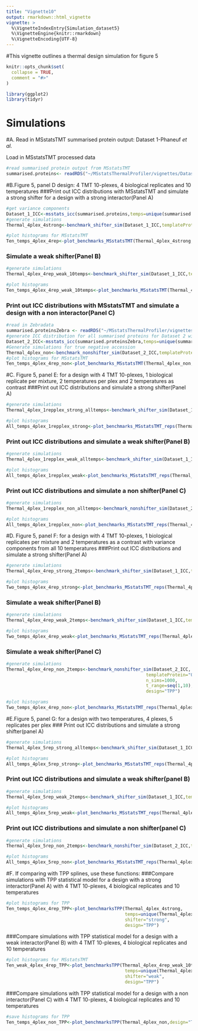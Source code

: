 ```yaml
---
title: "Vignette10"
output: rmarkdown::html_vignette
vignette: >
  %\VignetteIndexEntry{Simulation_dataset5}
  %\VignetteEngine{knitr::rmarkdown}
  %\VignetteEncoding{UTF-8}
---
```

#This vignette outlines a thermal design simulation for figure 5
```r
knitr::opts_chunk$set(
  collapse = TRUE,
  comment = "#>"
)
```

```r
library(ggplot2)
library(tidyr)

```

# Simulations

#A. Read in MSstatsTMT summarised protein output:  Dataset 1-Phaneuf *et al.*

Load in MSstatsTMT processed data

```r
#read summarised protein output from MSstatsTMT
summarised.proteins<- readRDS("~/MSstatsThermalProfiler/vignettes/Dataset_3a-b_simulation_data/summarised.proteinsD1.RDS")
```

#B.Figure 5, panel D design: 4 TMT 10-plexes, 4 biological replicates and 10 temperatures 
###Print out ICC distributions with MSstatsTMT and simulate a strong shifter for a design with a strong interactor(Panel A)

```r
#get variance components
Dataset_1_ICC<-msstats_icc(summarised.proteins,temps=unique(summarised.proteins$ProteinLevelData$temperature))
#generate simulations
Thermal_4plex_4strong<-benchmark_shifter_sim(Dataset_1_ICC,templateProtein="P36507",n_sims=1000,t_range=seq(1,10),design="TPP")

#plot histograms for MSstatsTMT
Ten_temps_4plex_4rep<-plot_benchmarks_MSstatsTMT(Thermal_4plex_4strong,design="TPP",shifter="strong")
```
### Simulate a weak shifter(Panel B) 
```r

#generate simulations
Thermal_4plex_4rep_weak_10temps<-benchmark_shifter_sim(Dataset_1_ICC,templateProtein="O00422",n_sims=1000,t_range=seq(1,10),design="TPP")

#plot histograms
Ten_temps_4plex_4rep_weak_10temps<-plot_benchmarks_MSstatsTMT(Thermal_4plex_4rep_weak_10temps,design="TPP",shifter="weak")
```

### Print out ICC distributions with MSstatsTMT and simulate a design with a non interactor(Panel C) 
 
```r
#read in Zebradata 
summarised.proteinsZebra <- readRDS("~/MSstatsThermalProfiler/vignettes/Dataset_3a-b_simulation_data/summarised.proteinsZebra.RDS")
#generate ICC distribution for all summarised proteins for Dataset 2 with MSstatsTMT processing
Dataset_2_ICC<-msstats_icc(summarised.proteinsZebra,temps=unique(summarised.proteinsZebra$ProteinLevelData$temperature))
#Generate simulations for true negative accession
Thermal_4plex_non<-benchmark_nonshifter_sim(Dataset_2_ICC,templateProtein="Q6NV46",n_sims=1000,t_range=seq(1,10),design="TPP")
#plot histograms for MSstatsTMT
Ten_temps_4plex_4rep_non<-plot_benchmarks_MSstatsTMT(Thermal_4plex_non,design="TPP",shifter="non")
```

#C. Figure 5, panel E: for a design with 4 TMT 10-plexes, 1 biological replicate per mixture, 2 temperatures per plex and 2 temperatures as contrast
###Print out ICC distributions and simulate a strong shifter(Panel A) 

```r
#generate simulations
Thermal_4plex_1repplex_strong_alltemps<-benchmark_shifter_sim(Dataset_1_ICC,templateProtein="P36507",n_sims=1000,t_range=seq(1,10),design="TPP")

#plot histograms
All_temps_4plex_1repplex_strong<-plot_benchmarks_MSstatsTMT_reps(Thermal_4plex_1repplex_strong_alltemps,design="TPP",shifter="strong",t_range=seq(1,2),n_replicates_per_plex=1)
```
### Print out ICC distributions and simulate a weak shifter(Panel B) 

```r
#generate simulations
Thermal_4plex_1repplex_weak_alltemps<-benchmark_shifter_sim(Dataset_1_ICC,templateProtein="O00422",n_sims=1000,t_range=seq(1,10),design="TPP")

#plot histograms
All_temps_4plex_1repplex_weak<-plot_benchmarks_MSstatsTMT_reps(Thermal_4plex_1repplex_weak_alltemps,design="TPP",shifter="weak",t_range=seq(1,2),n_replicates_per_plex=1)
```
### Print out ICC distributions and simulate a non shifter(Panel C) 

```r
#generate simulations
Thermal_4plex_1repplex_non_alltemps<-benchmark_nonshifter_sim(Dataset_2_ICC,templateProtein="Q6NV46",n_sims=1000,t_range=seq(1,10),design="TPP")

#plot histograms
All_temps_4plex_1repplex_non<-plot_benchmarks_MSstatsTMT_reps(Thermal_4plex_1repplex_non_alltemps,design="TPP",shifter="non",t_range=seq(1,2),n_replicates_per_plex=1)
```

#D. Figure 5, panel F: for a design with 4 TMT 10-plexes, 1 biological replicates per mixture and 2 temperatures as a contrast with variance components from all 10 temperatures 
###Print out ICC distributions and simulate a strong shifter(Panel A)

```r
#generate simulations
Thermal_4plex_4rep_strong_2temps<-benchmark_shifter_sim(Dataset_1_ICC,templateProtein="P36507",n_sims=1000,t_range=seq(1,10),design="TPP")

#plot histograms
Two_temps_4plex_4rep_strong<-plot_benchmarks_MSstatsTMT_reps(Thermal_4plex_4rep_strong_2temps,design="TPP",shifter="strong",t_range=seq(1,10),n_replicates_per_plex=1)
```
### Simulate a weak shifter(Panel B) 

```r
#generate simulations
Thermal_4plex_4rep_weak_2temps<-benchmark_shifter_sim(Dataset_1_ICC,templateProtein="O00422",n_sims=1000,t_range=seq(1,10),design="TPP")

#plot histograms
Two_temps_4plex_4rep_weak<-plot_benchmarks_MSstatsTMT_reps(Thermal_4plex_4rep_weak_2temps,design="TPP",shifter="strong",t_range=seq(1,10),n_replicates_per_plex=1)
```
### Simulate a weak shifter(Panel C) 

```r
#generate simulations
Thermal_4plex_4rep_non_2temps<-benchmark_nonshifter_sim(Dataset_2_ICC,
                                                     templateProtein="Q6NV46",
                                                     n_sims=1000,
                                                     t_range=seq(1,10),
                                                     design="TPP")

#plot histograms
Two_temps_4plex_4rep_non<-plot_benchmarks_MSstatsTMT_reps(Thermal_4plex_4rep_non_2temps,design="TPP",shifter="non",t_range=seq(1,10),n_replicates_per_plex=1)
```

#E.Figure 5, panel G: for a design with two temperatures, 4 plexes, 5 replicates per plex
### Print out ICC distributions and simulate a strong shifter(panel A)

```r
#generate simulations
Thermal_4plex_5rep_strong_alltemps<-benchmark_shifter_sim(Dataset_1_ICC,templateProtein="P36507",n_sims=1000,t_range=seq(5,6),design="TPP")

#plot histograms
All_temps_4plex_5rep_strong<-plot_benchmarks_MSstatsTMT_reps(Thermal_4plex_5rep_strong_alltemps,design="TPP",shifter="strong",n_replicates_per_plex=5)
```
### Print out ICC distributions and simulate a weak shifter(panel B)

```r
#generate simulations
Thermal_4plex_5rep_weak_2temps<-benchmark_shifter_sim(Dataset_1_ICC,templateProtein="O00422",n_sims=1000,t_range=seq(5,6),design="TPP")

#plot histograms
All_temps_4plex_5rep_weak<-plot_benchmarks_MSstatsTMT_reps(Thermal_4plex_5rep_weak_2temps,design="TPP",shifter="weak",n_replicates_per_plex=5)
```
### Print out ICC distributions and simulate a non shifter(panel C)

```r
#generate simulations
Thermal_4plex_5rep_non_2temps<-benchmark_nonshifter_sim(Dataset_2_ICC,templateProtein="Q6NV46",n_sims=1000,t_range=seq(5,6),design="TPP")

#plot histograms
All_temps_4plex_5rep_non<-plot_benchmarks_MSstatsTMT_reps(Thermal_4plex_5rep_non_2temps,design="TPP",shifter="non",n_replicates_per_plex=5)
```


#F. If comparing with TPP splines, use these functions:
###Compare simulations with TPP statistical model for a design with a strong interactor(Panel A) with 4 TMT 10-plexes, 4 biological replicates and 10 temperatures

```r
#plot histograms for TPP
Ten_temps_4plex_4rep_TPP<-plot_benchmarksTPP(Thermal_4plex_4strong,
                                             temps=unique(Thermal_4plex_4strong$temperature),
                                             shifter="strong",
                                             design="TPP")
```
 
###Compare simulations with TPP statistical model for a design with a weak interactor(Panel B) with 4 TMT 10-plexes, 4 biological replicates and 10 temperatures

```r
#plot histograms for MSstatsTMT
Ten_weak_4plex_4rep_TPP<-plot_benchmarksTPP(Thermal_4plex_4rep_weak_10temps,
                                             temps=unique(Thermal_4plex_4rep_weak_10temps$temperature),
                                             shifter="weak",
                                             design="TPP")

```

###Compare simulations with TPP statistical model for a design with a non interactor(Panel C) with 4 TMT 10-plexes, 4 biological replicates and 10 temperatures
```r

#save histograms for TPP
Ten_temps_4plex_non_TPP<-plot_benchmarksTPP(Thermal_4plex_non,design="TPP",shifter="non")

```

